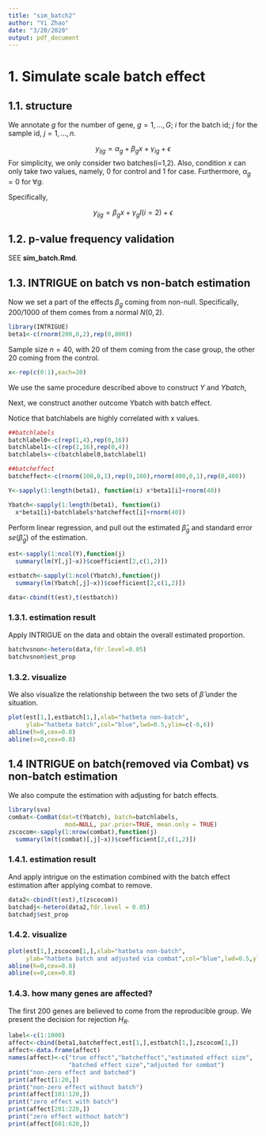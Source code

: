 ```yaml
---
title: "sim_batch2"
author: "Yi Zhao"
date: "3/20/2020"
output: pdf_document
---
```


# 1. Simulate scale batch effect

## 1.1. structure
We annotate $g$ for the number of gene, $g=1,...,G$; $i$ for the batch id; $j$ for the sample id, $j=1,...,n$.

$$y_{ijg}=\alpha_g+\beta_gx+\gamma_{ig}+\epsilon$$
For simplicity, we only consider two batches(i=1,2). Also, condition $x$ can only take two values, namely, 0 for control and 1 for case. Furthermore, $\alpha_g=0$ for $\forall g$.

Specifically,

$$y_{ijg}=\beta_gx+\gamma_{g}I(i=2)+\epsilon$$

## 1.2. p-value frequency validation

SEE __sim_batch.Rmd__.

## 1.3. INTRIGUE on batch vs non-batch estimation

Now we set a part of the effects $\beta_{g}$ coming from non-null. Specifically, $200/1000$ of them comes from a normal $N(0,2)$.

```r
library(INTRIGUE)
beta1<-c(rnorm(200,0,2),rep(0,800))
```

Sample size $n=40$, with 20 of them coming from the case group, the other 20 coming from the control.

```r
x<-rep(c(0:1),each=20)
```

We use the same procedure described above to construct $Y$ and $Ybatch$,

Next, we construct another outcome Ybatch with batch effect.

Notice that batchlabels are highly correlated with x values.
```r
##batchlabels
batchlabel0<-c(rep(1,4),rep(0,16))
batchlabel1<-c(rep(1,16),rep(0,4))
batchlabels<-c(batchlabel0,batchlabel1)

##batcheffect
batcheffect<-c(rnorm(100,0,1),rep(0,100),rnorm(400,0,1),rep(0,400))

Y<-sapply(1:length(beta1), function(i) x*beta1[i]+rnorm(40))

Ybatch<-sapply(1:length(beta1), function(i) 
  x*beta1[i]+batchlabels*batcheffect[i]+rnorm(40))
```

Perform linear regression, and pull out the estimated $\hat\beta_g$ and standard error $se(\hat{\beta}_g)$ of the estimation.

```r
est<-sapply(1:ncol(Y),function(j)
  summary(lm(Y[,j]~x))$coefficient[2,c(1,2)])

estbatch<-sapply(1:ncol(Ybatch),function(j) 
  summary(lm(Ybatch[,j]~x))$coefficient[2,c(1,2)])

data<-cbind(t(est),t(estbatch))

```

### 1.3.1. estimation result
Apply INTRIGUE on the data and obtain the overall estimated proportion.

```r
batchvsnon<-hetero(data,fdr.level=0.05)
batchvsnon$est_prop
```

### 1.3.2. visualize
We also visualize the relationship between the two sets of $\hat{\beta}$ under the situation.
```r
plot(est[1,],estbatch[1,],xlab="hatbeta non-batch",
     ylab="hatbeta batch",col="blue",lwd=0.5,ylim=c(-6,6))
abline(h=0,cex=0.8)
abline(v=0,cex=0.8)
```


## 1.4 INTRIGUE on batch(removed via Combat) vs non-batch estimation
We also compute the estimation with adjusting for batch effects. 

```r
library(sva)
combat<-ComBat(dat=t(Ybatch), batch=batchlabels, 
                mod=NULL, par.prior=TRUE, mean.only = TRUE)
zscocom<-sapply(1:nrow(combat),function(j) 
  summary(lm(t(combat)[,j]~x))$coefficient[2,c(1,2)])
```

### 1.4.1. estimation result
And apply intrigue on the estimation combined with the batch effect estimation after applying combat to remove.
```r
data2<-cbind(t(est),t(zscocom))
batchadj<-hetero(data2,fdr.level = 0.05)
batchadj$est_prop
```

### 1.4.2. visualize
```r
plot(est[1,],zscocom[1,],xlab="hatbeta non-batch",
     ylab="hatbeta batch and adjusted via combat",col="blue",lwd=0.5,ylim=c(-6,6))
abline(h=0,cex=0.8)
abline(v=0,cex=0.8)
```

### 1.4.3. how many genes are affected?
The first 200 genes are believed to come from the reproducible group. We present the decision for rejection $H_R$. 
```r
label<-c(1:1000)
affect<-cbind(beta1,batcheffect,est[1,],estbatch[1,],zscocom[1,])
affect<-data.frame(affect)
names(affect)<-c("true effect","batcheffect","estimated effect size",
                 "batched effect size","adjusted for combat")
print("non-zero effect and batched")
print(affect[1:20,])
print("non-zero effect without batch")
print(affect[101:120,])
print("zero effect with batch")
print(affect[201:220,])
print("zero effect without batch")
print(affect[601:620,])
```